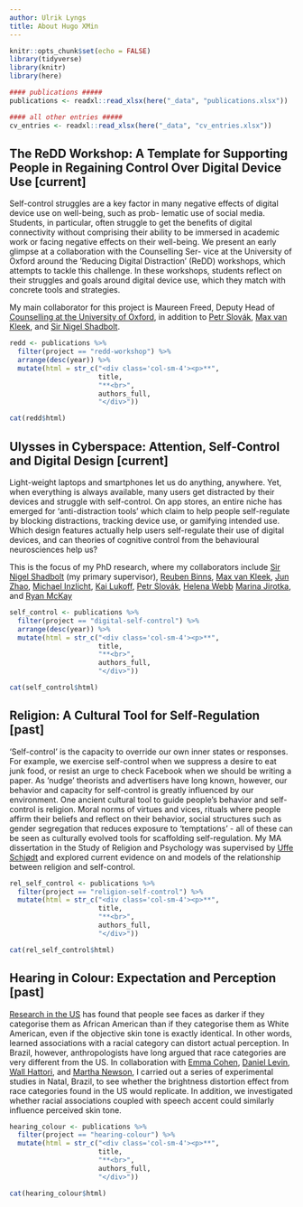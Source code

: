 ```yaml
---
author: Ulrik Lyngs
title: About Hugo XMin
---
```


```r
knitr::opts_chunk$set(echo = FALSE)
library(tidyverse)
library(knitr)
library(here)

#### publications #####
publications <- readxl::read_xlsx(here("_data", "publications.xlsx"))

#### all other entries #####
cv_entries <- readxl::read_xlsx(here("_data", "cv_entries.xlsx"))

```

## The ReDD Workshop: A Template for Supporting People in Regaining Control Over Digital Device Use <span class="status">[current]</span>
Self-control struggles are a key factor in many negative effects of digital device use on well-being, such as prob- lematic use of social media. Students, in particular, often struggle to get the benefits of digital connectivity without comprising their ability to be immersed in academic work or facing negative effects on their well-being. We present an early glimpse at a collaboration with the Counselling Ser- vice at the University of Oxford around the ’Reducing Digital Distraction’ (ReDD) workshops, which attempts to tackle this challenge. In these workshops, students reflect on their struggles and goals around digital device use, which they match with concrete tools and strategies.

My main collaborator for this project is Maureen Freed, Deputy Head of [Counselling at the University of Oxford](https://www.ox.ac.uk/students/welfare/counselling), in addition to [Petr Slovák](https://uclic.ucl.ac.uk/people/petr-slovak), [Max van Kleek](https://hip.cat/emax/), and [Sir Nigel Shadbolt](https://www.jesus.ox.ac.uk/people/professor-sir-nigel-shadbolt-freng-frs).


<div class="row">
```r
redd <- publications %>% 
  filter(project == "redd-workshop") %>% 
  arrange(desc(year)) %>%  
  mutate(html = str_c("<div class='col-sm-4'><p>**", 
                      title, 
                      "**<br>",
                      authors_full,
                      "</div>"))

cat(redd$html)
```



## Ulysses in Cyberspace: Attention, Self-Control and Digital Design <span class="status">[current]</span>
Light-weight laptops and smartphones let us do anything, anywhere. Yet, when everything is always available, many users get distracted by their devices and struggle with self-control. On app stores, an entire niche has emerged for 'anti-distraction tools' which claim to help people self-regulate by blocking distractions, tracking device use, or gamifying intended use. Which design features actually help users self-regulate their use of digital devices, and can theories of cognitive control from the behavioural neurosciences help us?

This is the focus of my PhD research, where my collaborators include [Sir Nigel Shadbolt](https://www.jesus.ox.ac.uk/people/professor-sir-nigel-shadbolt-freng-frs) (my primary supervisor), [Reuben Binns](https://www.reubenbinns.com), [Max van Kleek](https://hip.cat/emax/), [Jun Zhao](https://www.cs.ox.ac.uk/people/jun.zhao/), [Michael Inzlicht](http://michaelinzlicht.com), [Kai Lukoff](http://www.kailukoff.com), [Petr Slovák](https://uclic.ucl.ac.uk/people/petr-slovak), [Helena Webb](https://www.cs.ox.ac.uk/people/helena.webb/) [Marina Jirotka](https://www.cs.ox.ac.uk/people/marina.jirotka/), and [Ryan McKay](https://pure.royalholloway.ac.uk/portal/en/persons/ryan-mckay_cda72457-6d2a-4ed6-91d7-cfd5904b91e4.html)


<div class="row">
```r
self_control <- publications %>% 
  filter(project == "digital-self-control") %>% 
  arrange(desc(year)) %>% 
  mutate(html = str_c("<div class='col-sm-4'><p>**", 
                      title, 
                      "**<br>",
                      authors_full,
                      "</div>"))

cat(self_control$html)
```
</div>


## Religion: A Cultural Tool for Self-Regulation <span class="status">[past]</span>
‘Self-control’ is the capacity to override our own inner states or responses. For example, we exercise self-control when we suppress a desire to eat junk food, or resist an urge to check Facebook when we should be writing a paper. As ’nudge’ theorists and advertisers have long known, however, our behavior and capacity for self-control is greatly influenced by our environment. One ancient cultural tool to guide people’s behavior and self-control is religion. Moral norms of virtues and vices, rituals where people affirm their beliefs and reflect on their behavior, social structures such as gender segregation that reduces exposure to 'temptations' - all of these can be seen as culturally evolved tools for scaffolding self-regulation. My MA dissertation in the Study of Religion and Psychology was supervised by [Uffe Schjødt](http://pure.au.dk/portal/en/us@teo.au.dk) and explored current evidence on and models of the relationship between religion and self-control.

<div class="row">
```r
rel_self_control <- publications %>% 
  filter(project == "religion-self-control") %>% 
  mutate(html = str_c("<div class='col-sm-4'><p>**", 
                      title, 
                      "**<br>",
                      authors_full,
                      "</div>"))

cat(rel_self_control$html)
```
</div>

## Hearing in Colour: Expectation and Perception <span class="status">[past]</span>
[Research in the US](https://www.ncbi.nlm.nih.gov/pubmed/17087569) has found that people see faces as darker if they categorise them as African American than if they categorise them as White American, even if the objective skin tone is exactly identical. 
In other words, learned associations with a racial category can distort actual perception. 
In Brazil, however, anthropologists have long argued that race categories are very different from the US. 
In collaboration with [Emma Cohen](https://www.anthro.ox.ac.uk/people/dr-emma-cohen), [Daniel Levin](https://www.vanderbilt.edu/psychological_sciences/bio/daniel-levin), [Wall Hattori](http://orcid.org/0000-0002-6904-0292), and [Martha Newson](https://www.anthro.ox.ac.uk/people/martha-newson), I carried out a series of experimental studies in Natal, Brazil, to see whether the brightness distortion effect from race categories found in the US would replicate. 
In addition, we investigated whether racial associations coupled with speech accent could similarly influence perceived skin tone.

<div class="row">
```r
hearing_colour <- publications %>% 
  filter(project == "hearing-colour") %>% 
  mutate(html = str_c("<div class='col-sm-4'><p>**", 
                      title, 
                      "**<br>",
                      authors_full,
                      "</div>"))

cat(hearing_colour$html)
```
</div>